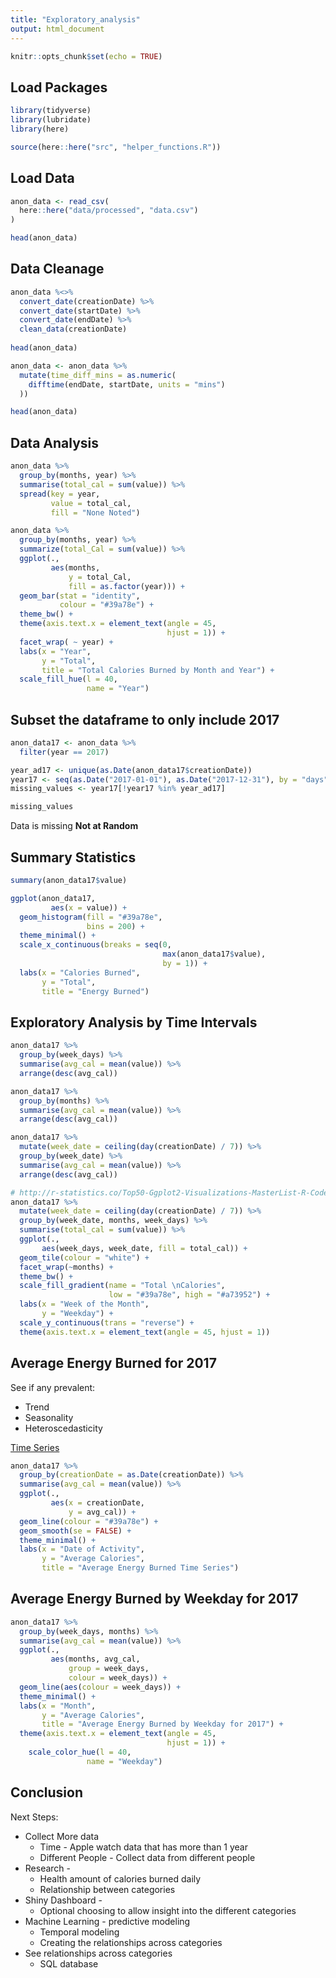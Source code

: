 ```yaml
---
title: "Exploratory_analysis"
output: html_document
---
```


```r
knitr::opts_chunk$set(echo = TRUE)
```

## Load Packages

```r
library(tidyverse)
library(lubridate)
library(here)

source(here::here("src", "helper_functions.R"))
```

## Load Data

```r
anon_data <- read_csv(
  here::here("data/processed", "data.csv")
)

head(anon_data)
```

## Data Cleanage

```r
anon_data %<>%
  convert_date(creationDate) %>%
  convert_date(startDate) %>%
  convert_date(endDate) %>%
  clean_data(creationDate)
  
head(anon_data)
```
```r
anon_data <- anon_data %>%
  mutate(time_diff_mins = as.numeric(
    difftime(endDate, startDate, units = "mins")
  ))

head(anon_data)
```

## Data Analysis 

```r
anon_data %>%
  group_by(months, year) %>%
  summarise(total_cal = sum(value)) %>%
  spread(key = year,
         value = total_cal, 
         fill = "None Noted")
```

```r
anon_data %>%
  group_by(months, year) %>%
  summarize(total_Cal = sum(value)) %>%
  ggplot(.,
         aes(months,
             y = total_Cal,
             fill = as.factor(year))) +
  geom_bar(stat = "identity",
           colour = "#39a78e") +
  theme_bw() +
  theme(axis.text.x = element_text(angle = 45,
                                   hjust = 1)) +
  facet_wrap( ~ year) +
  labs(x = "Year",
       y = "Total",
       title = "Total Calories Burned by Month and Year") +
  scale_fill_hue(l = 40,
                 name = "Year")
```


## Subset the dataframe to only include 2017


```r
anon_data17 <- anon_data %>%
  filter(year == 2017)
```


```r
year_ad17 <- unique(as.Date(anon_data17$creationDate))
year17 <- seq(as.Date("2017-01-01"), as.Date("2017-12-31"), by = "days")
missing_values <- year17[!year17 %in% year_ad17]

missing_values
```

Data is missing **Not at Random**

## Summary Statistics 

```r
summary(anon_data17$value)
```

```r
ggplot(anon_data17, 
         aes(x = value)) + 
  geom_histogram(fill = "#39a78e", 
                 bins = 200) + 
  theme_minimal() +
  scale_x_continuous(breaks = seq(0, 
                                  max(anon_data17$value), 
                                  by = 1)) + 
  labs(x = "Calories Burned", 
       y = "Total", 
       title = "Energy Burned") 
```


## Exploratory Analysis by Time Intervals

```r
anon_data17 %>%
  group_by(week_days) %>%
  summarise(avg_cal = mean(value)) %>%
  arrange(desc(avg_cal))

anon_data17 %>%
  group_by(months) %>%
  summarise(avg_cal = mean(value)) %>%
  arrange(desc(avg_cal))

anon_data17 %>%
  mutate(week_date = ceiling(day(creationDate) / 7)) %>%
  group_by(week_date) %>%
  summarise(avg_cal = mean(value)) %>%
  arrange(desc(avg_cal))
```

```r
# http://r-statistics.co/Top50-Ggplot2-Visualizations-MasterList-R-Code.html
anon_data17 %>%
  mutate(week_date = ceiling(day(creationDate) / 7)) %>%
  group_by(week_date, months, week_days) %>%
  summarise(total_cal = sum(value)) %>%
  ggplot(., 
       aes(week_days, week_date, fill = total_cal)) +
  geom_tile(colour = "white") + 
  facet_wrap(~months) +
  theme_bw() +
  scale_fill_gradient(name = "Total \nCalories", 
                      low = "#39a78e", high = "#a73952") + 
  labs(x = "Week of the Month", 
       y = "Weekday") + 
  scale_y_continuous(trans = "reverse") + 
  theme(axis.text.x = element_text(angle = 45, hjust = 1))
```

## Average Energy Burned for 2017

See if any prevalent:

+ Trend
+ Seasonality
+ Heteroscedasticity

[Time Series](https://www.inertia7.com/projects/8)

```r
anon_data17 %>%
  group_by(creationDate = as.Date(creationDate)) %>%
  summarise(avg_cal = mean(value)) %>%
  ggplot(., 
         aes(x = creationDate, 
             y = avg_cal)) +
  geom_line(colour = "#39a78e") + 
  geom_smooth(se = FALSE) + 
  theme_minimal() + 
  labs(x = "Date of Activity", 
       y = "Average Calories", 
       title = "Average Energy Burned Time Series") 
```


## Average Energy Burned by Weekday for 2017

```r
anon_data17 %>%
  group_by(week_days, months) %>%
  summarise(avg_cal = mean(value)) %>%
  ggplot(., 
         aes(months, avg_cal,
             group = week_days,
             colour = week_days)) + 
  geom_line(aes(colour = week_days)) + 
  theme_minimal() + 
  labs(x = "Month", 
       y = "Average Calories", 
       title = "Average Energy Burned by Weekday for 2017") + 
  theme(axis.text.x = element_text(angle = 45,
                                   hjust = 1)) +
    scale_color_hue(l = 40,
                 name = "Weekday")
```

## Conclusion

Next Steps:

+ Collect More data 
  + Time - Apple watch data that has more than 1 year
  + Different People - Collect data from different people
+ Research - 
  + Health amount of calories burned daily 
  + Relationship between categories 
+ Shiny Dashboard - 
  + Optional choosing to allow insight into the different categories
+ Machine Learning - predictive modeling 
  + Temporal modeling 
  + Creating the relationships across categories
+ See relationships across categories 
  + SQL database







